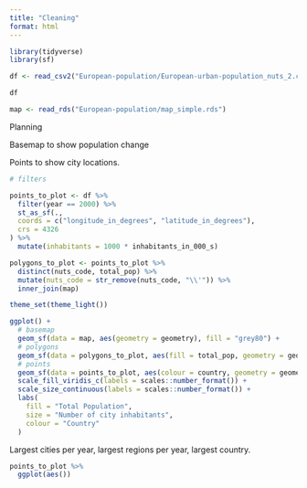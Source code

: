 ```yaml
---
title: "Cleaning"
format: html
---
```


```r
library(tidyverse)
library(sf)
```

```r
df <- read_csv2("European-population/European-urban-population_nuts_2.csv")
```

```r
df
```

```r
map <- read_rds("European-population/map_simple.rds")
```

Planning

Basemap to show population change

Points to show city locations.

```r
# filters

points_to_plot <- df %>% 
  filter(year == 2000) %>% 
  st_as_sf(.,
  coords = c("longitude_in_degrees", "latitude_in_degrees"),
  crs = 4326
) %>% 
  mutate(inhabitants = 1000 * inhabitants_in_000_s)

polygons_to_plot <- points_to_plot %>% 
  distinct(nuts_code, total_pop) %>% 
  mutate(nuts_code = str_remove(nuts_code, "\\'")) %>% 
  inner_join(map)

theme_set(theme_light())

ggplot() +
  # basemap
  geom_sf(data = map, aes(geometry = geometry), fill = "grey80") +
  # polygons
  geom_sf(data = polygons_to_plot, aes(fill = total_pop, geometry = geometry)) +
  # points
  geom_sf(data = points_to_plot, aes(colour = country, geometry = geometry, size = inhabitants)) +
  scale_fill_viridis_c(labels = scales::number_format()) +
  scale_size_continuous(labels = scales::number_format()) +
  labs(
    fill = "Total Population",
    size = "Number of city inhabitants",
    colour = "Country"
  )

```

Largest cities per year, largest regions per year, largest country.

```r
points_to_plot %>% 
  ggplot(aes())
```

